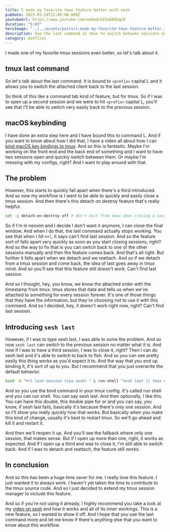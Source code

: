 ```yaml
---
title: I made my favorite tmux feature better with sesh
pubDate: 2025-03-24T22:00:00.000Z
youtubeUrl: https://www.youtube.com/embed/6I5xOAdSqLM
duration: "5:03"
heroImage: "../../assets/posts/i-made-my-favorite-tmux-feature-better.jpeg"
description: Use the last command in tmux to switch between sessions easily, and learn how to improve it with sesh.
category: dotfiles
---
```


I made one of my favorite tmux sessions even better, so let's talk about it.

## tmux last command

So let's talk about the last command. It is bound to `<prefix>` capital L and it allows you to switch the attached client back to the last session. 

So think of this like a command tab kind of feature, but for tmux. So if I was to open up a second session and we were to hit `<prefix>` capital L, you'll see that I'll be able to switch very easily back to the previous session. 

## macOS keybinding

I have done an extra step here and I have bound this to command L. And if you want to know about how I did that, I have a video all about how I can [bind macOS key bindings to tmux](/posts/macos-keyboard-shortcuts-for-tmux). And so this is fantastic. Maybe I'm working on the front end and the back end of something and I want to have two sessions open and quickly switch between them. Or maybe I'm messing with my configs, right? And I want to play around with that.

## The problem

However, this starts to quickly fall apart when there's a third introduced. And so now my workflow is I want to be able to quickly and easily close a tmux session. And then there's this detach on destroy feature that's really helpful. 

```sh
set -g detach-on-destroy off # don't exit from tmux when closing a session
```

So if I'm in neovim and I decide I don't want it anymore, I can close the final window. And when I do that, the last command actually stops working. You see that when I hit `⌘+l`, it says can't find last session. And so the feature sort of falls apart very quickly as soon as you start closing sessions, right? And so the way to fix that is you can switch back to one of the other sessions manually and then the feature comes back. And that's all right. But further it falls apart when we detach and we reattach. And so if we detach from a tmux session and come back, the idea of last goes away in tmux mind. And so you'll see that this feature still doesn't work. Can't find last session. 

And so I thought, hey, you know, we know the attached order with the timestamp from tmux. tmux stores that data and tells us when we've attached to something for every session forever. It's one of those things that they have the information, but they're choosing not to use it with this command. And so I decided, hey, it doesn't work right now, right? Can't find last session. 

## Introducing `sesh last`

However, if I was to type sesh last, I was able to solve the problem. And so now `sesh last` can switch to the previous session no matter what it is. And now if I was to have a third session, I was to close it, right? Then I can do sesh last and it's able to switch to back to fish. And so you can see pretty easily this thing works as you'd expect it to. And the way that you end up binding it, it's sort of up to you. But I recommend that you just overwrite the default behavior. 

```sh
bind -N "⌘+l last-session (via sesh) " L run-shell "sesh last || tmux display-message -d 1000 'Only one session'"
```

And so you use the bind command in your tmux config. It's called run shell and you can run shell. You can say sesh last. And then optionally, I like this. You can have this double, this double pipe for or and you can say, you know, if sesh last fails, basically it's because there's only one session. And so I'll show you really quickly how that works. But basically when you make this kind of change, usually it's best to restart tmux. So we'll go ahead and kill it and restart it.

And then we'll reopen it up. And you'll see the fallback where only one session, that makes sense. But if I open up more than one, right, it works as expected. And if I open up a third and was to close it, I'm still able to switch back. And if I was to detach and reattach, the feature still works. 

## In conclusion

And so this has been a huge time saver for me. I really love this feature. I just wanted it to always work. I haven't yet taken the time to contribute to the tmux source code. And so I just decided to extend my tmux session manager to include this feature.

And so if you're not using it already, I highly recommend you take a look at my [video on sesh](/posts/smart-tmux-sessions-with-sesh) and how it works and all of its inner workings. This is a new feature, so I wanted to show it off. And I hope that you use the last command more and let me know if there's anything else that you want to know about this workflow.
